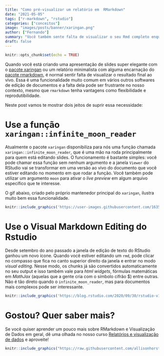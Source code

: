```yaml
---
title: "Como pré-visualizar um relatório em  RMarkdown"
date: "2021-05-05"
tags: ["r-markdown", "rstudio"]
categories: ["conceitos"]
image: "images/posts/banner/xaringan.png"
author: ["Fernando"]
summary: "Você também sente falta de visualizar o seu Rmd completo enquanto escreve o código? Nesse post você vai descobrir como resolver esse problema!"
draft: false
---
```


```r
knitr::opts_chunk$set(echo = TRUE)
```

Quando você está criando uma apresentação de slides super elegante com o [pacote xaringan](https://slides.yihui.org/xaringan/#1) ou um relatório minimalista com alguma encarnação do [pacote rmarkdown](https://prettydoc.statr.me/leonids.html), é normal sentir falta de visualizar o resultado final ao vivo. Essa é uma funcionalidade muito comum em vários outros softwares de edição de documentos e a falta dela pode ser frustrante no nosso contexto, mesmo que `rmarkdown` tenha vantagens como flexibilidade e reprodutibilidade.

Neste post vamos te mostrar dois jeitos de suprir essa necessidade:

# Use a função `xaringan::infinite_moon_reader`

Atualmente o pacote `xaringan` disponibiliza para nós uma função chamada `xaringan::infinite_moon_reader`, que é uma mão na roda principalmente para quem está editando slides. O funcionamento é bastante simples: você pode chamar essa função sem nenhum argumento e a janela `Viewer` do RStudio vai se transformar em uma versão ao vivo do documento que você estiver editando no momento em que rodar a função. Você também pode utilizar um argumento `moon` para ativar o _live preview_ em algum arquivo específico que te interesse.

O gif abaixo, criado pelo próprio mantenedor principal do `xaringan`, ilustra muito bem essa funcionalidade.

```r
knitr::include_graphics('https://user-images.githubusercontent.com/163582/53144527-35f7a500-3562-11e9-862e-892d3fd7036d.gif')
```

# Use o Visual Markdown Editing do Rstudio

Desde setembro do ano passado a janela de edição de texto do RStudio ganhou um novo ícone. Quando você estiver editando um `rmd`, pode clicar no compasso que fica no canto superior direito da janela e entrar no modo _visual editing_. Nesse modo, os chunks já são convertidos automaticamente no seu output e isso também vale para _html widgets_, fórmulas matemáticas em _MathJax_ (aquelas que a gente cria com o símbolo cifrão $) entre outras. Não é tão direto quando o `infinite_moon_reader`, mas para documentos mais complexos pode ser interessante.

```r
knitr::include_graphics('https://blog.rstudio.com/2020/09/30/rstudio-v1-4-preview-visual-markdown-editing/images/visual-editing.png')
```

# Gostou? Quer saber mais?

Se você quiser aprender um pouco mais sobre RMarkdown e Visualização de Dados em geral, dê uma olhada no nosso curso [Relatórios e visualização de dados](https://curso-r.com/cursos/visualizacao/) e aproveite!

```r
knitr::include_graphics("https://raw.githubusercontent.com/allisonhorst/stats-illustrations/master/rstats-artwork/rmarkdown_wizards.png")
```
